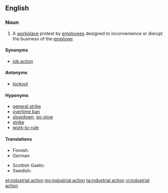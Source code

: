 ==English==
{{wikipedia}}

===Noun===
{{en-noun|head=[[industrial]] [[action]]}}

# {{chiefly|British}} A [[workplace]] protest by [[employee|employees]] designed to inconvenience or disrupt the business of the [[employer]].

====Synonyms====
* [[job action]] {{qualifier|US}}

====Antonyms====
* [[lockout]]

====Hyponyms====
* [[general strike]]
* [[overtime ban]]
* [[slowdown]], [[go-slow]]
* [[strike]]
* [[work-to-rule]]

====Translations====
{{trans-top|workplace protest}}
* Finnish: {{t|fi|työtaistelu}}
* German: {{t|de|Arbeitskampf|m}}
{{trans-mid}}
* Scottish Gaelic: {{t-|gd|stailc|f}}
* Swedish: {{t|sv|stridsåtgärd|c}}
{{trans-bottom}}

[[et:industrial action]]
[[my:industrial action]]
[[ta:industrial action]]
[[vi:industrial action]]